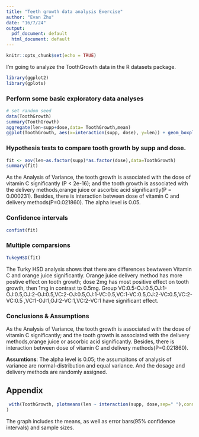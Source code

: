 ```yaml
---
title: "Teeth growth data analysis Exercise"
author: "Evan Zhu"
date: "16/7/24"
output:
  pdf_document: default
  html_document: default
---
```


```r
knitr::opts_chunk$set(echo = TRUE)
```

I'm going to analyze the ToothGrowth data in the R datasets package.

```r
library(ggplot2)
library(gplots)
```

### Perform some basic exploratory data analyses

```r
# set random seed
data(ToothGrowth)
summary(ToothGrowth)
aggregate(len~supp+dose,data= ToothGrowth,mean)
ggplot(ToothGrowth, aes(x=interaction(supp, dose), y=len)) + geom_boxplot()+theme_bw()
```

### Hypothesis tests to compare tooth growth by supp and dose.

```r
fit <- aov(len~as.factor(supp)*as.factor(dose),data=ToothGrowth)
summary(fit)
```

As the Analysis of Variance, the tooth growth is associated with the dose of vitamin C significantly (P < 2e-16); and the tooth growth is associated with the delivery methods,orange juice or ascorbic acid significantly(P = 0.000231). Besides, there is interaction between dose of vitamin C and delivery methods(P=0.021860). The alpha level is 0.05. 

### Confidence intervals

```r
confint(fit)
```

### Multiple comparsions

```r
TukeyHSD(fit)
```


The Turky HSD analysis shows that there are differences bewtween Vitamin C and orange juice significantly. Orange juice delivery method has more postive effect on tooth growth; dose 2mg has most positive effect on tooth growth, then 1mg in contrast to 0.5mg.  Group VC:0.5-OJ:0.5,OJ:1-OJ:0.5,OJ:2-OJ:0.5,VC:2-OJ:0.5,OJ:1-VC:0.5,VC:1-VC:0.5,OJ:2-VC:0.5,VC:2-VC:0.5 ,VC:1-OJ:1,OJ:2-VC:1,VC:2-VC:1 have significant effect.


### Conclusions & Assumptions

As the Analysis of Variance, the tooth growth is associated with the dose of vitamin C significantly; and the tooth growth is associated with the delivery methods,orange juice or ascorbic acid significantly. Besides, there is interaction between dose of vitamin C and delivery methods(P=0.021860).

**Assumtions**: The alpha level is 0.05; the assumpitons of analysis of variance are normal-distribution and equal variance. And the dosage and delivery methods are randomly assigned.

## Appendix

```r
 with(ToothGrowth, plotmeans(len ~ interaction(supp, dose,sep=" "),connect=list(c(1,3,5),c(2,4,6)),col=c("red","darkgreen"),main = "Interaction Plot with 95% CIs",xlab="Treatment and Dose Combination")
)
```

The graph includes the means, as well as error bars(95% confidence intervals) and sample sizes.


